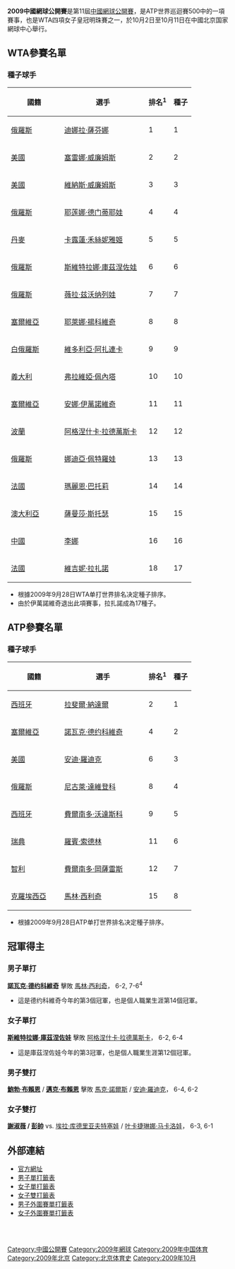 {{NoteTA|G1=Tennis}}
{{TennisEventInfo|2009|中国网球公开赛|
| date=10月2日 – 10月11日
| edition=第11届
| category=[[ATP世界巡回赛大师500赛|ATP世界巡回赛500赛]] （男子）<br/>{{Nowrap|[[WTA顶级巡回赛|WTA顶级系列赛]]}} （女子）
| champms={{flagicon|SRB}} [[德约科维奇|德约科维奇]]
| champws={{flagicon|RUS}} [[库兹涅佐娃|库兹涅佐娃]]
| champmd={{flagicon|USA}} [[鲍伯·布莱恩|鲍伯·布莱恩]] / {{flagicon|USA}} [[麦克·布莱恩|麦克·布莱恩]]
| champwd={{flagicon|TPE}} [[謝淑薇|謝淑薇]] / {{flagicon|CHN}} [[彭帅|彭帅]]
}}
'''2009中國網球公開賽'''是第11屆[[中國網球公開賽|中國網球公開賽]]，是ATP世界巡迴賽500中的一項賽事，也是WTA四項女子皇冠明珠賽之一，於10月2日至10月11日在中國北京国家網球中心舉行。

==WTA參賽名單==

===種子球手===
{|class="sortable wikitable"
|-
! width="105"| 國籍
! width="175"| 選手
! 排名<sup>1</sup>
! 種子
|-
|{{flagicon|RUS}}[[俄羅斯|俄羅斯]] 
|[[迪娜拉·薩芬娜|迪娜拉·薩芬娜]]
|1
|1 
|-
|{{flagicon|USA}}[[美國|美國]] 
|[[塞雷娜·威廉姆斯|塞雷娜·威廉姆斯]]
|2
|2
|-
|{{flagicon|USA}}[[美國|美國]] 
|[[維納斯·威廉姆斯|維納斯·威廉姆斯]]
|3
|3
|- 
|{{flagicon|RUS}}[[俄羅斯|俄羅斯]] 
|[[耶莲娜·德门蒂耶娃|耶莲娜·德门蒂耶娃]]
|4
|4 
|-
|{{flagicon|DEN}}[[丹麥|丹麥]] 
|[[卡露蓮·禾絲妮雅姬|卡露蓮·禾絲妮雅姬]]
|5
|5
|-
|{{flagicon|RUS}}[[俄羅斯|俄羅斯]] 
|[[斯維特拉娜·庫茲涅佐娃|斯維特拉娜·庫茲涅佐娃]]
|6
|6
|-
|{{flagicon|RUS}}[[俄羅斯|俄羅斯]] 
|[[薇拉·兹沃纳列娃|薇拉·兹沃纳列娃]]
|7
|7
|-
|{{flagicon|SRB}}[[塞爾維亞|塞爾維亞]] 
|[[耶萊娜·揚科維奇|耶萊娜·揚科維奇]]
|8
|8
|-
|{{flagicon|BLR}}[[白俄羅斯|白俄羅斯]] 
|[[維多利亞·阿扎連卡|維多利亞·阿扎連卡]]
|9
|9
|-
|{{flagicon|ITA}}[[義大利|義大利]]
|[[弗拉維婭·佩內塔|弗拉維婭·佩內塔]]
|10
|10
|-
|{{flagicon|SRB}}[[塞爾維亞|塞爾維亞]]
|[[安娜·伊萬諾維奇|安娜·伊萬諾維奇]]
|11
|11
|-
|{{flagicon|POL}}[[波蘭|波蘭]] 
|[[阿格涅什卡·拉德萬斯卡|阿格涅什卡·拉德萬斯卡]]
|12
|12
|-
|{{flagicon|RUS}}[[俄羅斯|俄羅斯]] 
|[[娜迪亞·佩特羅娃|娜迪亞·佩特羅娃]]
|13
|13
|-
|{{flagicon|FRA}}[[法國|法國]] 
|[[瑪麗恩·巴托莉|瑪麗恩·巴托莉]]
|14
|14
|-
|{{flagicon|AUS}}[[澳大利亞|澳大利亞]] 
|[[薩曼莎·斯托瑟|薩曼莎·斯托瑟]]
|15
|15
|-
|{{flagicon|CHN}}[[中國|中國]] 
|[[李娜_(網球運動員)|李娜]]
|16
|16
|-
|{{flagicon|FRA}}[[法國|法國]] 
|[[維吉妮·拉扎諾|維吉妮·拉扎諾]]
|18
|17
|}
* 根據2009年9月28日WTA单打世界排名决定種子排序。
* 由於伊萬諾維奇退出此項賽事，拉扎諾成為17種子。

==ATP參賽名單==

===種子球手===
{|class="sortable wikitable"
|-
! width="105"| 國籍
! width="175"| 選手
! 排名<sup>1</sup>
! 種子
|-
|{{flagicon|ESP}}[[西班牙|西班牙]] 
|[[拉斐爾·納達爾|拉斐爾·納達爾]]
|2
|1
|-
|{{flagicon|SRB}}[[塞爾維亞|塞爾維亞]] 
|[[諾瓦克·德约科維奇|諾瓦克·德约科維奇]]
|4
|2
|-
|{{flagicon|USA}}[[美國|美國]] 
|[[安迪·羅迪克|安迪·羅迪克]]
|6
|3
|- 
|{{flagicon|RUS}}[[俄羅斯|俄羅斯]] 
|[[尼古萊·達維登科|尼古萊·達維登科]]
|8
|4
|- 
|{{flagicon|ESP}}[[西班牙|西班牙]] 
|[[費爾南多·沃達斯科|費爾南多·沃達斯科]]
|9
|5
|-
|{{flagicon|SWE}}[[瑞典|瑞典]] 
|[[羅賓·索德林|羅賓·索德林]]
|11
|6
|-
|{{flagicon|CHI}}[[智利|智利]] 
|[[費爾南多·岡薩雷斯|費爾南多·岡薩雷斯]]
|12
|7
|-
|{{flagicon|CRO}}[[克羅埃西亞|克羅埃西亞]] 
|[[馬林·西利奇|馬林·西利奇]]
|15
|8
|}
* 根據2009年9月28日ATP单打世界排名决定種子排序。

==冠軍得主==

===男子單打===
{{main|2009年中國網球公開賽男子單打比賽}}
{{flagicon|SRB}} '''[[諾瓦克·德约科維奇|諾瓦克·德约科維奇]]''' 擊敗 {{flagicon|CRO}} [[馬林·西利奇|馬林·西利奇]]， 6-2, 7-6<sup>4</sup>
* 這是德约科維奇今年的第3個冠軍，也是個人職業生涯第14個冠軍。

===女子單打===
{{main|2009年中國網球公開賽女子單打比賽}}
{{flagicon|RUS}} '''[[斯維特拉娜·庫茲涅佐娃|斯維特拉娜·庫茲涅佐娃]]''' 擊敗 {{flagicon|POL}} [[阿格涅什卡·拉德萬斯卡|阿格涅什卡·拉德萬斯卡]]， 6-2, 6-4
* 這是庫茲涅佐娃今年的第3冠軍，也是個人職業生涯第12個冠軍。

===男子雙打===
{{main|2009年中國網球公開賽男子雙打比賽}}
{{flagicon|USA}} '''[[鮑勃·布賴恩|鮑勃·布賴恩]]''' / {{flagicon|USA}} '''[[邁克·布賴恩|邁克·布賴恩]]''' 擊敗 {{flagicon|BAH}} [[馬克·諾爾斯|馬克·諾爾斯]] / {{flagicon|USA}} [[安迪·羅迪克|安迪·羅迪克]]， 6-4, 6-2

===女子雙打===
{{main|2009年中國網球公開賽女子雙打比賽}}
'''{{flagicon|TPE}} [[謝淑薇|謝淑薇]] / {{flagicon|CHN}} [[彭帥|彭帥]]''' vs. {{flagicon|RUS}} [[埃拉·库德里亚夫特塞娃|埃拉·库德里亚夫特塞娃]] / {{flagicon|RUS}} [[叶卡捷琳娜·马卡洛娃|叶卡捷琳娜·马卡洛娃]]， 6-3, 6-1

==外部連結==
*[http://www.chinaopen.com.cn/ 官方網址]{{Wayback|url=http://www.chinaopen.com.cn/ |date=20110101130138 }}
*[http://www.atpworldtour.com/posting/2009/747/mds.pdf 男子單打籤表]{{Wayback|url=http://www.atpworldtour.com/posting/2009/747/mds.pdf |date=20150924164302 }}
*[https://web.archive.org/web/20091007030020/http://www.sonyericssonwtatour.com/SEWTATour-Archive/posting/2009/1020/MDS.pdf 女子單打籤表]
*[https://web.archive.org/web/20091007030015/http://www.sonyericssonwtatour.com/SEWTATour-Archive/posting/2009/1020/MDD.pdf 女子雙打籤表]
*[http://www.atpworldtour.com/posting/2009/747/qs.pdf 男子外圍賽單打籤表]{{Wayback|url=http://www.atpworldtour.com/posting/2009/747/qs.pdf |date=20150924164302 }}
*[https://web.archive.org/web/20091007030030/http://www.sonyericssonwtatour.com/SEWTATour-Archive/posting/2009/1020/QS.pdf 女子外圍賽單打籤表]
<br />
{{中網列表}}
<br />

[[Category:中國公開賽|Category:中國公開賽]]
[[Category:2009年網球|Category:2009年網球]]
[[Category:2009年中国体育|Category:2009年中国体育]]
[[Category:2009年北京|Category:2009年北京]]
[[Category:北京体育史|Category:北京体育史]]
[[Category:2009年10月|Category:2009年10月]]